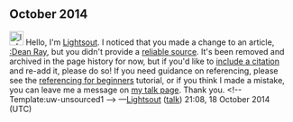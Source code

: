 <article id="44148055" title=User talk:Kingdozza22>
	<talkpage id="44148055" title="User talk:Kingdozza22">
== October 2014 ==

[[Image:Information.svg|25px|alt=Information icon]] Hello, I'm [[User:Lightsout|Lightsout]]. I noticed that you made a change to an article, [[:Dean Ray]], but you didn't provide a [[Wikipedia:Identifying reliable sources|reliable source]]. It's been removed and archived in the page history for now, but if you'd like to [[Wikipedia:Citing sources|include a citation]] and re-add it, please do so! If you need guidance on referencing, please see the [[Help:Referencing for beginners|referencing for beginners]] tutorial, or if you think I made a mistake, you can leave me a message on [[User_talk:Lightsout|my talk page]]. Thank you. &lt;!-- Template:uw-unsourced1 --&gt; —[[User:Lightsout|Lightsout]] ([[User talk:Lightsout|talk]]) 21:08, 18 October 2014 (UTC)
	</talkpage>
</article>